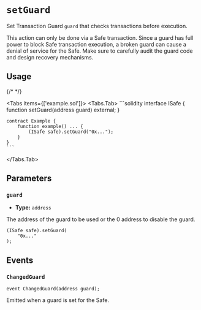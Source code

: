 
# `setGuard`

Set Transaction Guard `guard` that checks transactions before execution.

<Callout type='warning'>This action can only be done via a Safe transaction.</Callout>
<Callout type='error' emoji='🚨'>
  Since a guard has full power to block Safe transaction execution, a broken
  guard can cause a denial of service for the Safe. Make sure to carefully audit
  the guard code and design recovery mechanisms.
</Callout>

## Usage

{/* <!-- vale off --> */}

<Tabs items={['example.sol']}>
  <Tabs.Tab>
    ```solidity
    interface ISafe {
        function setGuard(address guard) external;
    }

    contract Example {
        function example() ... {
            (ISafe safe).setGuard("0x...");
        }
    }
    ```
  </Tabs.Tab>
</Tabs>

## Parameters

### `guard`

- **Type:** `address`

The address of the guard to be used or the 0 address to disable the guard.

```solidity focus=2
(ISafe safe).setGuard(
    "0x..."
);
```

## Events

### `ChangedGuard`

```solidity
event ChangedGuard(address guard);
```

Emitted when a guard is set for the Safe.

